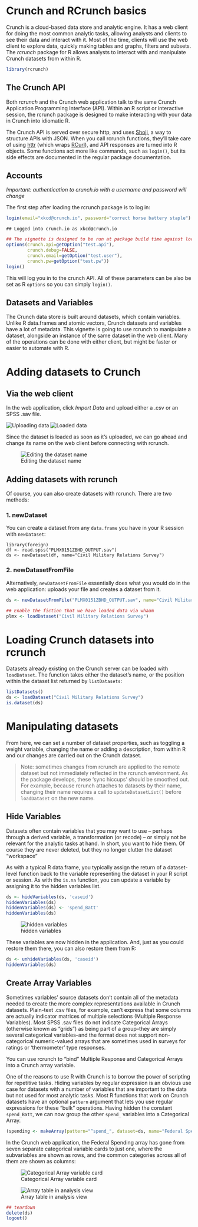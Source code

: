 <!--
%\VignetteEngine{knitr::knitr}
%\VignetteIndexEntry{Getting Started with RCrunch}
-->

# Crunch and RCrunch basics

Crunch is a cloud-based data store and analytic engine. It has a web client for doing the most common analytic tasks, allowing analysts and clients to see their data and interact with it. Most of the time, clients will use the web client to explore data, quickly making tables and graphs, filters and subsets. The *rcrunch* package for R allows analysts to interact with and manipulate Crunch datasets from within R.

```r
library(rcrunch)
```

## The Crunch API

Both *rcrunch* and the Crunch web application talk to the same Crunch Application Programming Interface (API). Within an R script or interactive session, the rcrunch package is designed to make interacting with your data in Crunch into idiomatic R.

The Crunch API is served over secure http, and uses [Shoji](https://bitbucket.org/fumanchu/shoji/src), a way to structure APIs with JSON. When you call rcrunch functions, they'll take care of using [httr](https://github.com/hadley/httr) (which wraps [RCurl](http://www.omegahat.org/RCurl/)), and API responses are turned into R objects. Some functions act more like commands, such as `login()`, but its side effects are documented in the regular package documentation.

## Accounts

*Important: authentication to crunch.io with a username and password will change*

The first step after loading the rcrunch package is to log in:
```r
login(email="xkcd@crunch.io", password="correct horse battery staple")
```
```
## Logged into crunch.io as xkcd@crunch.io
```

```r
## The vignette is designed to be run at package build time against localhost with nonsecure credentials!
options(crunch.api=getOption("test.api"), 
        crunch.debug=FALSE,
        crunch.email=getOption("test.user"),
        crunch.pw=getOption("test.pw"))
login()
```

This will log you in to the crunch API. All of these parameters can be also be set as R `options` so you can simply `login()`.

## Datasets and Variables

The Crunch data store is built around datasets, which contain variables. Unlike R data.frames and atomic vectors, Crunch datasets and variables have a lot of metadata. This vignette is going to use rcrunch to manipulate a dataset, alongside an instance of the same dataset in the web client. Many of the operations can be done with either client, but might be faster or easier to automate with R. 

# Adding datasets to Crunch

## Via the web client

In the web application, click *Import Data* and upload either a .csv or an SPSS .sav file. 

![Uploading data](upload.png)
![Loaded data](loaded.png)

Since the dataset is loaded as soon as it's uploaded, we can go ahead and change its name on the web client before connecting with rcrunch.

![Editing the dataset name](editName.png)

## Adding datasets with rcrunch

Of course, you can also create datasets with rcrunch. There are two methods:

### 1. newDataset

You can create a dataset from any `data.frame` you have in your R session with `newDataset`:

    library(foreign)
    df <- read.spss("PLMX0151ZBHD_OUTPUT.sav")
    ds <- newDataset(df, name="Civil Military Relations Survey")

### 2. newDatasetFromFile

Alternatively, `newDatasetFromFile` essentially does what you would do in the web application: uploads your file and creates a dataset from it.

```r
ds <- newDatasetFromFile("PLMX0151ZBHD_OUTPUT.sav", name="Civil Military Relations Survey")
```
```r
## Enable the fiction that we have loaded data via whaam
plmx <- loadDataset("Civil Military Relations Survey")
```

# Loading Crunch datasets into rcrunch

Datasets already existing on the Crunch server can be loaded with `loadDataset`. The function takes either the dataset's name, or the position within the dataset list returned by `listDatasets`:

```r
listDatasets()
ds <- loadDataset("Civil Military Relations Survey")
is.dataset(ds)
```

# Manipulating datasets

From here, we can set a number of dataset properties, such as toggling a weight variable, changing the name or adding a description, from within R and our changes are carried out on the Crunch dataset.

> Note: sometimes changes from rcrunch are applied to the remote dataset but not immediately reflected in the rcrunch environment. As the package develops, these 'sync hiccups' should be smoothed out.
> For example, because rcrunch attaches to datasets by their name, changing their name requires a call to `updateDatasetList()` before `loadDataset` on the new name.

## Hide Variables

Datasets often contain variables that you may want to use -- perhaps through a derived variable, a transformation (or recode) -- or simply not be relevant for the analytic tasks at hand. In short, you want to hide them. Of course they are never deleted, but they no longer clutter the dataset "workspace" 

As with a typical R data.frame, you typically assign the return of a dataset-level function back to the variable representing the dataset in your R script or session. As with the `is.na` function, you can update a variable by assigning it to the hidden variables list.

```r
ds <- hideVariables(ds, 'caseid')
hiddenVariables(ds)
hiddenVariables(ds) <- 'spend_Batt'
hiddenVariables(ds)
```

![hidden variables](hidden.png)

These variables are now hidden in the application. And, just as you could restore them there, you can also restore them from R:

```r
ds <- unhideVariables(ds, 'caseid')
hiddenVariables(ds)
```

## Create Array Variables

Sometimes variables' source datasets don't contain all of the metadata needed to create the more complex representations available in Crunch datasets. Plain-text .csv files, for example, can't express that some columns are actually indicator matrices of multiple selections (Multiple Response Variables). Most SPSS .sav files do not indicate Categorical Arrays (otherwise known as "grids") as being part of a group--they are simply several categorical variables--and the format does not support non-categorical numeric-valued arrays that are sometimes used in surveys for ratings or 'thermometer' type responses.

You can use rcrunch to "bind" Multiple Response and Categorical Arrays into a Crunch array variable.

One of the reasons to use R with Crunch is to borrow the power of scripting for repetitive tasks. Hiding variables by regular expression is an obvious use case for datasets with a number of variables that are important to the data but not used for most analytic tasks. Most R functions that work on Crunch datasets have an optional `pattern` argument that lets you use regular expressions for these "bulk" operations. Having hidden the constant `spend_Batt`, we can now group the other `spend_` variables into a Categorical Array.

```r
(spending <- makeArray(pattern="^spend_", dataset=ds, name="Federal Spending"))
```

In the Crunch web application, the Federal Spending array has gone from seven separate categorical variable cards to just one, where the subvariables are shown as rows, and the common categories across all of them are shown as columns:

![Categorical Array variable card](array-card.png)

![Array table in analysis view](array-table.png)


```r
## teardown
delete(ds)
logout()
```
